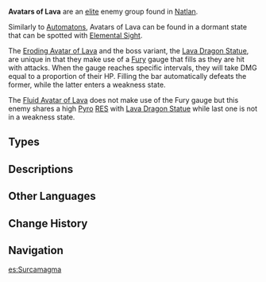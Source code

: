 {{Terminology Infobox
|image        = Enemy Eroding Avatar of Lava.png
|type         = Enemy Groups
}}
<!--{{Description|}}-->

'''Avatars of Lava''' are an [[Elite Enemy|elite]] enemy group found in [[Natlan]].

Similarly to [[Automatons]], Avatars of Lava can be found in a dormant state that can be spotted with [[Elemental Sight]]. 

The [[Eroding Avatar of Lava]] and the boss variant, the [[Lava Dragon Statue]], are unique in that they make use of a [[Fury]] gauge that fills as they are hit with {{Pyro}} attacks. When the gauge reaches specific intervals, they will take DMG equal to a proportion of their HP. Filling the bar automatically defeats the former, while the latter enters a weakness state.

The [[Fluid Avatar of Lava]] does not make use of the Fury gauge but this enemy shares a high [[Pyro]] [[RES]] with [[Lava Dragon Statue]] while last one is not in a weakness state.

==Types==
{{Enemies by Category List|Avatars of Lava&Elite Enemies}}

==Descriptions==
{{Description|A strange monster that needs to constantly absorb thermal energy to survive.<br> Their characteristics may vary depending on the conditions of their formation &mdash; namely, the heat of their cores, known as "Seeing Eyes," as well as the composition of the surrounding rocks.|[[Adventurer Handbook]]}}

<!--
==Drops==
{{Drops Table|type=Avatars of Lava}}

==Lore==

==Gallery==
===Icons===
<gallery>

</gallery>

===Archive===
<gallery>

</gallery>
-->
==Other Languages==
{{Other Languages
|en       = Avatar of Lava
|zhs      = 熔岩游像
|zhs_rm   = Róngyán Yóuxiàng
|zht      = 熔岩遊像
|zht_rm   = Róngyán Yóuxiàng
|zh_tl    = 
|ja       = 溶岩の像
|ja_rm    = Yougan no Zou
|ja_tl    = 
|ko       = 용암 형상
|ko_tl    = Lava Form
|es       = Surcamagma
|es_tl    = Magma Plower
|fr       = Avatar de lave
|fr_tl    = Avatar of Lava
|ru       = Воплощение лавы
|ru_tl    = Embodiment of Lava
|th       = Avatar of Lava
|vi       = Hóa Thân Dung Nham
|vi_tl    = Lava Embodiment
|de       = Lavagestalt
|de_tl    = Lava Form
|id       = Avatar of Lava
|pt       = Avatar de Lava
|pt_tl    = Avatar of Lava
|tr       = Lav Avatarı
|tr_tl    = Lava Avatar
|it       = Incarnazione della lava
|it_tl    = Incarnation of the Lava
}}

==Change History==
{{Change History|5.0}}
<!--
==References==
{{Reflist|2}}
-->
==Navigation==
{{Enemy Navbox|elite}}

[[es:Surcamagma]]
